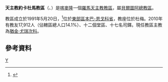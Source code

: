 {{Infobox Roman Catholic diocese
|Roman Catholic Diocese of = 天主教約卡杜馬教區
|Latin name of diocese =Dioecesis Yokadumana
|image = 
|caption =
|location = [[喀麥隆|喀麥隆]]
|territory =東部區本巴-恩戈科省
|population =17,912
|rite = 拉丁禮
|patron = 
|province = 貝爾圖阿
|established = 1949年
|cathedral =聖伯多祿聖保祿主教座堂
|副主教座堂 =聖心主教座堂
|leadership = 主教
|website =
|教宗 = 
|metropolitan = 猶金·尤瑞次科
|ordinary = 
|coadjutor bishop =
|emeritus = 
}}

'''天主教約卡杜馬教區'''（{{lang-la|Dioecesis Yokadumana}}、{{lang-fr|Diocèse de Yokadouma}}）是[[喀麥隆|喀麥隆]]一個[[羅馬天主教|羅馬天主教]][[教區|教區]]，屬[[天主教貝爾圖阿總教區|貝爾圖阿總教區]]。

教區成立於1991年5月20日，<ref>{{Cite web |url=http://www.vatican.va/holy_father/john_paul_ii/apost_constitutions/documents/hf_jp-ii_apc_19900520_yokadumana_lt.html |title=成立的教區的宗座憲令 |access-date=2014-02-01 |archive-date=2014-05-17 |archive-url=https://web.archive.org/web/20140517001504/http://www.vatican.va/holy_father/john_paul_ii/apost_constitutions/documents/hf_jp-ii_apc_19900520_yokadumana_lt.html |dead-url=no }}</ref>位於[[東部區_(喀麥隆)|東部區]][[本巴-恩戈科省|本巴-恩戈科省]]，教座位於杜梅。2010年有教友17,912人（佔轄區總人口14.1%）、十二個堂區、十七名司鐸。現任教區主教為[[猶金·尤瑞次科|猶金·尤瑞次科]]。

==參考資料==
{{reflist}}
{{喀麥隆天主教教區}}
[[Category:喀麥隆天主教教區|Y]]